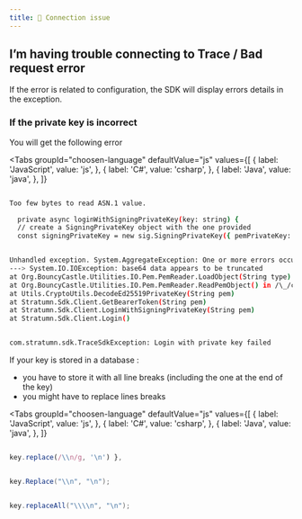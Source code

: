 ```yaml
---
title: 🔑 Connection issue
---
```



## I’m having trouble connecting to Trace / Bad request error

If the error is related to configuration, the SDK will display errors details in the exception.

### If the private key is incorrect

You will get the following error

<Tabs
groupId="choosen-language"
  defaultValue="js"
  values={[
    { label: 'JavaScript', value: 'js', },
    { label: 'C#', value: 'csharp', },
    { label: 'Java', value: 'java', },
  ]}
>

<TabItem value="js">

```sh

Too few bytes to read ASN.1 value.

  private async loginWithSigningPrivateKey(key: string) {
  // create a SigningPrivateKey object with the one provided
  const signingPrivateKey = new sig.SigningPrivateKey({ pemPrivateKey: key });

```

</TabItem>

<TabItem value="csharp">

```sh

Unhandled exception. System.AggregateException: One or more errors occurred. (base64 data appears to be truncated)
---> System.IO.IOException: base64 data appears to be truncated
at Org.BouncyCastle.Utilities.IO.Pem.PemReader.LoadObject(String type) in /\_/crypto/src/util/io/pem/PemReader.cs:line 93
at Org.BouncyCastle.Utilities.IO.Pem.PemReader.ReadPemObject() in /\_/crypto/src/util/io/pem/PemReader.cs:line 47
at Utils.CryptoUtils.DecodeEd25519PrivateKey(String pem)
at Stratumn.Sdk.Client.GetBearerToken(String pem)
at Stratumn.Sdk.Client.LoginWithSigningPrivateKey(String pem)
at Stratumn.Sdk.Client.Login()

```

</TabItem>

<TabItem value="java">

```sh

com.stratumn.sdk.TraceSdkException: Login with private key failed

```

</TabItem>
</Tabs>

If your key is stored in a database :

- you have to store it with all line breaks (including the one at the end of the key)
- you might have to replace lines breaks

<Tabs
groupId="choosen-language"
  defaultValue="js"
  values={[
    { label: 'JavaScript', value: 'js', },
    { label: 'C#', value: 'csharp', },
    { label: 'Java', value: 'java', },
  ]}
>

<TabItem value="js">

```js

key.replace(/\\n/g, '\n') },

```

</TabItem>

<TabItem value="csharp">

```csharp

key.Replace("\\n", "\n");

```

</TabItem>

<TabItem value="java">

```java

key.replaceAll("\\\\n", "\n");

```

</TabItem>
</Tabs>
